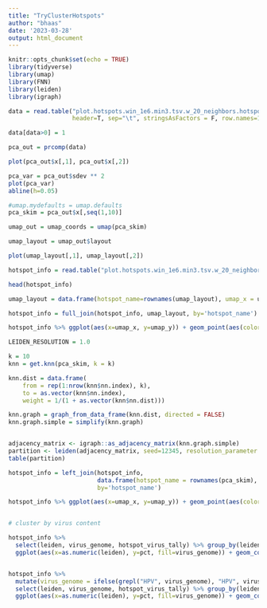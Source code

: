 ```yaml
---
title: "TryClusterHotspots"
author: "bhaas"
date: '2023-03-28'
output: html_document
---
```


```r
knitr::opts_chunk$set(echo = TRUE)
library(tidyverse)
library(umap)
library(FNN)
library(leiden)
library(igraph)
```



```r

data = read.table("plot.hotspots.win_1e6.min3.tsv.w_20_neighbors.hotspot_virus_sample_counts.matrix.tsv", 
                  header=T, sep="\t", stringsAsFactors = F, row.names=1)

```


```r

data[data>0] = 1


```

```r

pca_out = prcomp(data)

```

```r

plot(pca_out$x[,1], pca_out$x[,2])

```

```r

pca_var = pca_out$sdev ** 2
plot(pca_var)
abline(h=0.05)


```



```r
#umap.mydefaults = umap.defaults
pca_skim = pca_out$x[,seq(1,10)]

umap_out = umap_coords = umap(pca_skim)

umap_layout = umap_out$layout

```



```r



plot(umap_layout[,1], umap_layout[,2])


```

```r

hotspot_info = read.table("plot.hotspots.win_1e6.min3.tsv.w_20_neighbors.hotspot_virus_sample_counts.tsv", header=T, sep="\t", stringsAsFactors = F)

head(hotspot_info)

```


```r

umap_layout = data.frame(hotspot_name=rownames(umap_layout), umap_x = umap_layout[,1], umap_y = umap_layout[,2])

hotspot_info = full_join(hotspot_info, umap_layout, by='hotspot_name')


```


```r


hotspot_info %>% ggplot(aes(x=umap_x, y=umap_y)) + geom_point(aes(color=virus_genome), alpha=0.5)


```


```r


LEIDEN_RESOLUTION = 1.0

k = 10
knn = get.knn(pca_skim, k = k)

knn.dist = data.frame(
    from = rep(1:nrow(knn$nn.index), k), 
    to = as.vector(knn$nn.index), 
    weight = 1/(1 + as.vector(knn$nn.dist)))

knn.graph = graph_from_data_frame(knn.dist, directed = FALSE)
knn.graph.simple = simplify(knn.graph)


adjacency_matrix <- igraph::as_adjacency_matrix(knn.graph.simple)
partition <- leiden(adjacency_matrix, seed=12345, resolution_parameter = LEIDEN_RESOLUTION)
table(partition)


```



```r

hotspot_info = left_join(hotspot_info, 
                         data.frame(hotspot_name = rownames(pca_skim), leiden=as.character(partition)),
                         by='hotspot_name')
```

```r

hotspot_info %>% ggplot(aes(x=umap_x, y=umap_y)) + geom_point(aes(color=leiden), alpha=0.5)



```



```r

# cluster by virus content

hotspot_info %>% 
  select(leiden, virus_genome, hotspot_virus_tally) %>% group_by(leiden) %>%  mutate(pct=prop.table(hotspot_virus_tally)) %>%
  ggplot(aes(x=as.numeric(leiden), y=pct, fill=virus_genome)) + geom_col()



```


```r


hotspot_info %>% 
  mutate(virus_genome = ifelse(grepl("HPV", virus_genome), "HPV", virus_genome)) %>%
  select(leiden, virus_genome, hotspot_virus_tally) %>% group_by(leiden) %>%  mutate(pct=prop.table(hotspot_virus_tally)) %>%
  ggplot(aes(x=as.numeric(leiden), y=pct, fill=virus_genome)) + geom_col()




```


